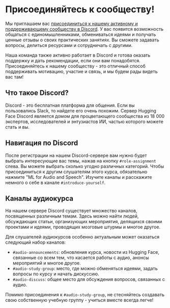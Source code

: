 # Присоединяйтесь к сообществу!

Мы приглашаем вас [присоединиться к нашему активному и поддерживающему сообществу в Discord](http://hf.co/join/discord). У вас появится 
возможность общаться с единомышленниками, обмениваться идеями и получать ценные отзывы о своих практических занятиях. Вы сможете задавать вопросы,
делиться ресурсами и сотрудничать с другими.

Наша команда также активно работает в Discord и готова оказать поддержку и дать рекомендации, если они вам понадобятся.
Присоединяйтесь к нашему сообществу - это отличный способ поддерживать мотивацию, участие и связь, и мы будем рады видеть 
вас там!

## Что такое Discord?

Discord - это бесплатная платформа для общения. Если вы пользовались Slack, то найдете его очень похожим. Сервер Hugging Face Discord 
является домом для процветающего сообщества из 18 000 экспертов, исследователей и энтузиастов ИИ, частью которого можете стать и вы.

## Навигация по Discord

После регистрации на нашем Discord-сервере вам нужно будет выбрать интересующие вас темы, нажав на кнопку `#role-assignment`
слева. Вы можете выбрать сколько угодно различных категорий. Чтобы присоединиться к другим слушателям этого курса, обязательно
нажмите "ML for Audio and Speech". 
Изучите каналы и расскажите немного о себе в канале `#introduce-yourself`.

## Каналы аудиокурса

На нашем сервере Discord существует множество каналов, посвященных различным темам. Здесь можно найти людей, обсуждающих статьи, организующих
мероприятия, делящихся своими проектами и идеями, проводящих мозговые штурмы и многое другое.

Для слушателей аудиокурсов особенно актуальным может оказаться следующий набор каналов:

* `#audio-announcements`: обновления курса, новости из Hugging Face, связанные со всем тем, что касается работы с аудио, анонсы мероприятий и многое другое.
* `#audio-study-group`: место, где можно обменяться идеями, задать вопросы по курсу и начать дискуссию.
* `#audio-discuss`: общее место для обсуждения вопросов, связанных с аудио.

Помимо присоединения к `#audio-study-group`, не стесняйтесь создавать свою собственную учебную группу - учиться вместе всегда легче!
